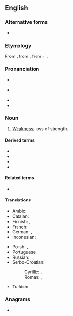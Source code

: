 ==English==
{{was wotd|2007|September|22}}

===Alternative forms===
* {{alter|en|astheny||dated}}

===Etymology===
From {{bor|en|grc|ἀσθένεια}}, from {{m|grc|ἀσθενής||sick, weak}}, from {{m|grc|ἀ-||not, un-}} + {{m|grc|σθένος||strength}}.

===Pronunciation===
* {{a|GA}} {{IPA|en|/æsˈθi.ni.ə/}}
* {{a|RP}} {{IPA|en|/æsˈθiː.nɪə/}}
* {{audio|en|en-us-asthenia.ogg|Audio (US)}}
* {{rhymes|en|iːniə|s=4}}

===Noun===
{{en-noun|~}}

# {{lb|en|medicine}} [[weakness|Weakness]]; loss of strength.

====Derived terms====
* {{l|en|myasthenia}}
* {{l|en|neurasthenia}}
* {{l|en|neuromyasthenia}}
*{{l|en|asthenozoospermia}}

====Related terms====
* {{l|en|asthenic}}

====Translations====
{{trans-top|loss of strength}}
* Arabic: {{t|ar|ضَعْف|m}}
* Catalan: {{t+|ca|astènia|f}}
* Finnish: {{t|fi|astenia}}, {{t+|fi|voimattomuus}}
* French: {{t+|fr|asthénie|f}}
* German: {{t+|de|Asthenie|f}}, {{t|de|Körperschwäche|f}}
* Indonesian: {{t+|id|astenia}}
{{trans-mid}}
* Polish: {{t+|pl|astenia|f}}, {{t+|pl|astenia|f}}
* Portuguese: {{t+|pt|astenia|f}}
* Russian: {{t+|ru|сла́бость}}, {{t+|ru|астени́я}}, {{t+|ru|бесси́лие|n}}
* Serbo-Croatian:
*: Cyrillic: {{t|sh|астѐнија|f}}, {{t|sh|сла̏бо̄ст|f}}
*: Roman: {{t+|sh|astènija|f}}, {{t+|sh|slȁbōst|f}}
* Turkish: {{t+|tr|argınlık}}
{{trans-bottom}}

===Anagrams===
* {{anagrams|en|a=aaehinst|sheitaan}}